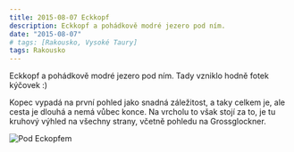 ```yaml
---
title: 2015-08-07 Eckkopf
description: Eckkopf a pohádkově modré jezero pod ním.
date: "2015-08-07"
# tags: [Rakousko, Vysoké Taury]
tags: Rakousko
---
```


Eckkopf a pohádkově modré jezero pod ním. Tady vzniklo hodně fotek kýčovek :)

Kopec vypadá na první pohled jako snadná záležitost, a taky celkem je, ale cesta je dlouhá a nemá vůbec konce. Na vrcholu to však stojí za to, je tu kruhový výhled na všechny strany, včetně pohledu na Grossglockner.


<Image
  src="/images/2015-08-07/pod-eckkopfem.jpg"
  alt="Pod Eckopfem"
  width={1280}
  height={750}
  priority
  className="next-image"
/>
